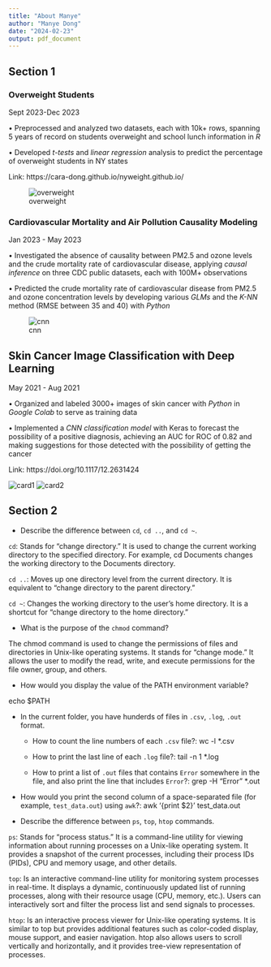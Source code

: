 ```yaml
---
title: "About Manye"
author: "Manye Dong"
date: "2024-02-23"
output: pdf_document
---
```


## Section 1
### Overweight Students
Sept 2023-Dec 2023

• Preprocessed and analyzed two datasets, each with 10k+ rows, spanning 5 years of record on students overweight and school lunch information in *R*

• Developed *t-tests* and *linear regression* analysis to predict the percentage of overweight students in NY states

Link: https://cara-dong.github.io/nyweight.github.io/

![overweight](overweight.png)

### Cardiovascular Mortality and Air Pollution Causality Modeling
Jan 2023 - May 2023

• Investigated the absence of causality between PM2.5 and ozone levels and the crude mortality rate of cardiovascular disease, applying *causal inference* on three CDC public datasets, each with 100M+ observations

• Predicted the crude mortality rate of cardiovascular disease from PM2.5 and ozone concentration levels by developing various *GLMs* and the *K-NN* method (RMSE between 35 and 40) with *Python*

![cnn](cnn.png)

## Skin Cancer Image Classification with Deep Learning
May 2021 - Aug 2021

• Organized and labeled 3000+ images of skin cancer with *Python* in *Google Colab* to serve as training data

• Implemented a *CNN classification model* with Keras to forecast the possibility of a positive diagnosis, achieving an AUC for ROC of 0.82 and making suggestions for those detected with the possibility of getting the cancer

Link: https://doi.org/10.1117/12.2631424

![card1](card1.png)
![card2](card2.png)


## Section 2
- Describe the difference between `cd`, `cd ..`, and `cd ~`.

`cd`: Stands for "change directory." It is used to change the current working directory to the specified directory. For example, cd Documents changes the working directory to the Documents directory.

`cd ..`: Moves up one directory level from the current directory. It is equivalent to "change directory to the parent directory."

`cd ~`: Changes the working directory to the user's home directory. It is a shortcut for "change directory to the home directory."

- What is the purpose of the `chmod` command?

The chmod command is used to change the permissions of files and directories in Unix-like operating systems. It stands for "change mode."
It allows the user to modify the read, write, and execute permissions for the file owner, group, and others.

- How would you display the value of the PATH environment variable?

echo $PATH

- In the current folder, you have hunderds of files in `.csv`, `.log`, `.out` format.
    - How to count the line numbers of each `.csv` file?: wc -l *.csv
    
    - How to print the last line of each `.log` file?: tail -n 1 *.log
    
    - How to print a list of `.out` files that contains `Error` somewhere in the file, and also print the line that includes `Error`?: grep -H "Error" *.out
    
- How would you print the second column of a space-separated file (for example, `test_data.out`) using `awk`?: awk '{print $2}' test_data.out

- Describe the difference between `ps`, `top`, `htop` commands.

`ps`: Stands for "process status." It is a command-line utility for viewing information about running processes on a Unix-like operating system. It provides a snapshot of the current processes, including their process IDs (PIDs), CPU and memory usage, and other details.

`top`: Is an interactive command-line utility for monitoring system processes in real-time. It displays a dynamic, continuously updated list of running processes, along with their resource usage (CPU, memory, etc.). Users can interactively sort and filter the process list and send signals to processes.

`htop`: Is an interactive process viewer for Unix-like operating systems. It is similar to top but provides additional features such as color-coded display, mouse support, and easier navigation. htop also allows users to scroll vertically and horizontally, and it provides tree-view representation of processes.